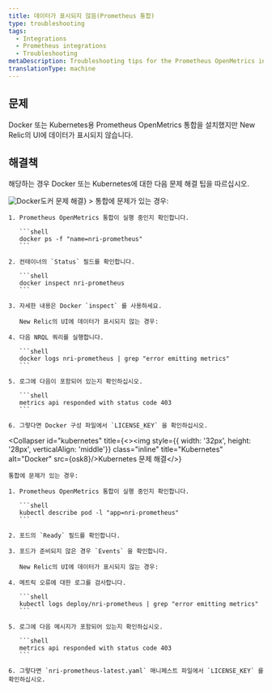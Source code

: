 ```yaml
---
title: 데이터가 표시되지 않음(Prometheus 통합)
type: troubleshooting
tags:
  - Integrations
  - Prometheus integrations
  - Troubleshooting
metaDescription: Troubleshooting tips for the Prometheus OpenMetrics integration for Docker or Kubernetes if no data appears in New Relic's UI.
translationType: machine
---
```




## 문제

Docker 또는 Kubernetes용 Prometheus OpenMetrics 통합을 설치했지만 New Relic의 UI에 데이터가 표시되지 않습니다.

## 해결책

해당하는 경우 Docker 또는 Kubernetes에 대한 다음 문제 해결 팁을 따르십시오.

<CollapserGroup>
  <Collapser
    id="docker"
    title={<><img style={{ width: '32px', height: '28px', verticalAlign: 'middle'}} class="inline" title="Docker" alt="Docker" src={osDocker}/>도커 문제 해결</>}
  >
    통합에 문제가 있는 경우:

    1. Prometheus OpenMetrics 통합이 실행 중인지 확인합니다.

       ```shell
       docker ps -f "name=nri-prometheus"
       ```

    2. 컨테이너의 `Status` 필드를 확인합니다.

       ```shell
       docker inspect nri-prometheus
       ```

    3. 자세한 내용은 Docker `inspect` 를 사용하세요.

       New Relic의 UI에 데이터가 표시되지 않는 경우:

    4. 다음 NRQL 쿼리를 실행합니다.

       ```shell
       docker logs nri-prometheus | grep "error emitting metrics"
       ```

    5. 로그에 다음이 포함되어 있는지 확인하십시오.

       ```shell
       metrics api responded with status code 403
       ```

    6. 그렇다면 Docker 구성 파일에서 `LICENSE_KEY` 을 확인하십시오.
  </Collapser>

  <Collapser
    id="kubernetes"
    title={<><img style={{ width: '32px', height: '28px', verticalAlign: 'middle'}} class="inline" title="Kubernetes" alt="Docker" src={osk8}/>Kubernetes 문제 해결</>}
  >
    통합에 문제가 있는 경우:

    1. Prometheus OpenMetrics 통합이 실행 중인지 확인합니다.

       ```shell
       kubectl describe pod -l "app=nri-prometheus"
       ```

    2. 포드의 `Ready` 필드를 확인합니다.

    3. 포드가 준비되지 않은 경우 `Events` 을 확인합니다.

       New Relic의 UI에 데이터가 표시되지 않는 경우:

    4. 메트릭 오류에 대한 로그를 검사합니다.

       ```shell
       kubectl logs deploy/nri-prometheus | grep "error emitting metrics"
       ```

    5. 로그에 다음 메시지가 포함되어 있는지 확인하십시오.

       ```shell
       metrics api responded with status code 403
       ```

    6. 그렇다면 `nri-prometheus-latest.yaml` 매니페스트 파일에서 `LICENSE_KEY` 를 확인하십시오.
  </Collapser>
</CollapserGroup>